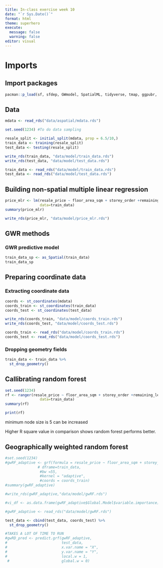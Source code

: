 ```yaml
---
title: In-class exercise week 10
date: "`r Sys.Date()`"
format: html
theme: superhero
execute: 
  message: false
  warning: false
editor: visual
---
```


# Imports

## Import packages

```r
pacman::p_load(sf, sfdep, GWmodel, SpatialML, tidyverse, tmap, ggpubr, olsrr, devtools, rsample)
```

## Data

```r
mdata <- read_rds("data/aspatial/mdata.rds")
```

```r
set.seed(1234) #To do data sampling

resale_split <- initial_split(mdata, prop = 6.5/10,)
train_data <- training(resale_split)
test_data <- testing(resale_split)
```

```r
write_rds(train_data, "data/model/train_data.rds")
write_rds(test_data, "data/model/test_data.rds")
```

```r
train_data <- read_rds("data/model/train_data.rds")
test_data <- read_rds("data/model/test_data.rds")
```

## Building non-spatial multiple linear regression

```r
price_mlr <- lm(resale_price ~ floor_area_sqm + storey_order +remaining_lease_mths + PROX_CBD +PROX_ELDERLYCARE + PROX_HAWKER + PROX_MRT + PROX_PARK + PROX_MALL + PROX_SUPERMARKET + WITHIN_350M_KINDERGARTEN + WITHIN_350M_CHILDCARE + WITHIN_350M_BUS +WITHIN_1KM_PRISCH,
                data=train_data)
summary(price_mlr)
```

```r
write_rds(price_mlr, "data/model/price_mlr.rds")
```

## GWR methods

### GWR predictive model

```r
train_data_sp <- as_Spatial(train_data)
train_data_sp
```

## Preparing coordinate data

### Extracting coordinate data

```r
coords <- st_coordinates(mdata)
coords_train <- st_coordinates(train_data)
coords_test <- st_coordinates(test_data)
```

```r
write_rds(coords_train, "data/model/coords_train.rds")
write_rds(coords_test, "data/model/coords_test.rds")
```

```r
coords_train <- read_rds("data/model/coords_train.rds")
coords_test <- read_rds("data/model/coords_test.rds")
```

### Dropping geometry fields

```r
train_data <- train_data %>%
  st_drop_geometry()
```

## Callibrating random forest

```r
set.seed(1234)
rf <- ranger(resale_price ~ floor_area_sqm + storey_order +remaining_lease_mths + PROX_CBD +PROX_ELDERLYCARE + PROX_HAWKER + PROX_MRT + PROX_PARK + PROX_MALL + PROX_SUPERMARKET + WITHIN_350M_KINDERGARTEN + WITHIN_350M_CHILDCARE + WITHIN_350M_BUS +WITHIN_1KM_PRISCH,
                data=train_data)
summary(rf)
```

```r
print(rf)
```

minimum node size is 5 can be increased

Higher R square value in comparison shows random forest performs better.

## Geographically weighted random forest

```r
#set.seed(1234)
#gwRF_adaptive <- grf(formula = resale_price ~ floor_area_sqm + storey_order +remaining_lease_mths + PROX_CBD +PROX_ELDERLYCARE + PROX_HAWKER + PROX_MRT + PROX_PARK + PROX_MALL + PROX_SUPERMARKET + WITHIN_350M_KINDERGARTEN + WITHIN_350M_CHILDCARE + WITHIN_350M_BUS +WITHIN_1KM_PRISCH,
               # dframe=train_data,
                #bw =55,
                #kernel = "adaptive",
                #coords = coords_train)
#summary(gwRF_adaptive)
```

```r
#write_rds(gwRF_adaptive,"data/model/gwRF.rds")
```

```r
#vi_df <- as.data.frame(gwRF_adaptive$Global.Model$variable.importance)
```

```r
#gwRF_adaptive <- read_rds("data/model/gwRF.rds")
```

```r
test_data <- cbind(test_data, coords_test) %>%
  st_drop_geometry()
```

```r
#TAKES A LOT OF TIME TO RUN
#gwRD_pred <- predict.grf(gwRF_adaptive,
#                         test_data,
#                         x.var.name = "X",
#                         y.var.name = "Y",
#                         local.w = 1,
 #                        global.w = 0)
```
